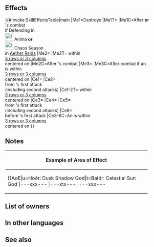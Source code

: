 {{Passive
|name=Truth Keeper
|type=C
|exclusive=1
|canUseWeapon={{WeaponList|All}}
|canUseMove={{MoveList|All}}
|properties=random_owner
|1name=Truth Keeper
|1tagid=SID_真実の弁護者
|1effect=If defending in Aether Raids during Anima or Chaos season, after combat for unit or allies on the map, destroys foe's Safety Fence (O) structure (triggers even if unit or ally is defeated in combat).<br><br>For allies within 3 rows or 3 columns centered on unit, grants Atk/Res+5 and reduces damage from foe's first attack by 7 during combat ("first attack" normally means only the first strike; for effects that grant "unit attacks twice," it means the first and second strikes), and restores 7 HP to ally after combat.<br><br>If there is an ally within 3 rows or 3 columns centered on unit, grants Atk/Res+5 to unit, unit deals +X × 5 damage (max 15; excluding area-of-effect Specials), reduces damage from foe's attacks by 7 (excluding area-of-effect Specials), and grants Special cooldown count-X to unit before unit's first attack during combat (max 2; X = number of allies within 3 rows or 3 columns centered on unit), and restores 7 HP to unit after combat.
|1cost=300
|1required=-
}}
==Effects==
{{#invoke:SkillEffectsTable|main
|Me1=Destroys {{Sct|Safety Fence (O)}}
|Me1T={{Tgt|Foe}}
|Me1C=After {{Tgt|Unit}} '''or'''<br>{{Tgt|Ally}}'s combat<br>if Defending in<br>[[File:Icon Season Anima.png|x26px|class=inline-icon|link=]] Anima '''or'''<br>[[File:Icon Season Chaos.png|x26px|class=inline-icon|link=]] Chaos Season<br>in [[Aether Raids]]
|Me2={{Eft|Heal|7}}
|Me2T={{Tgt|Allies}} within<br>[[3 rows or 3 columns]]<br>centered on {{Tgt|Unit}}
|Me2C=After {{Tgt|Ally}}'s combat
|Me3={{Eft|Heal|7}}
|Me3C=After combat if an<br>{{Tgt|Ally}} is within<br>[[3 rows or 3 columns]]<br>centered on {{Tgt|Unit}}
|Ce1={{Eft|Temporary buffs|Atk/Res|5}}
|Ce2={{Eft|Damage Reduction|7}}<br>from {{Tgt|Foe}}'s first attack<br>(including second attacks)
|Ce1-2T={{Tgt|Allies}} within<br>[[3 rows or 3 columns]]<br>centered on {{Tgt|Unit}}
|Ce3={{Eft|Temporary buffs|Atk/Res|5}}
|Ce4={{Eft|Damage Boost|5 x {{Tgt|Allies}} within<br>[[3 rows or 3 columns]]<br>centered on {{Tgt|Unit}}|max=15}}
|Ce5={{Eft|Damage Reduction|7}}<br>from {{Tgt|Foe}}'s first attack<br>(including second attacks)
|Ce6={{Eft|Reduce Cooldown|{{Tgt|Allies}} within<br>[[3 rows or 3 columns]]<br>centered on {{Tgt|Unit}}|max=2}}<br>before {{Tgt|Unit}}'s first attack
|Ce3-6C=An {{Tgt|Ally}} is within<br>[[3 rows or 3 columns]]<br>centered on {{Tgt|Unit}}
}}

==Notes==
{{Temporary buffs}}
{{FlatDamageReduction|7}}
{{After combat healing|allies=1}}
{{AlliesCombatEffect|temporary buffs, damage reduction and after combat HP recovery effects}}
{{FlatDamageBoost|X (max: 15)}}
{{CombatCooldownCount|-X (max: 2)}}
{|class="wikitable default mw-collapsible" 
!Example of Area of Effect
|-
|align="middle" style="max-width:450px;margin:auto"|{{AoE|u=Höðr: Dusk Shadow God|t=Baldr: Celestial Sun God
|---xxx---
|---xtx---
|---xxx---
|xxxxxxxxx
|xxxxuxxxx
|xxxxxxxxx
|---xxx---
|---xxx---
|---xxx---
}}
|}
==List of owners==
{{Skill Hero List}}
==In other languages==
{{OtherLanguages
|japanese=
|german=
|spanishEU=Verdad absoluta
|spanishLA=
|french=
|italian=
|chineseTW=
|portuguese=
}}

==See also==
{{See also skills|cond=(Description LIKE '%destroy%structure%' OR Description LIKE '%restores%HP%%after their combat%' OR (Description LIKE '%after ally_s combat%restores%HP%' OR Description LIKE '%restores%HP%after ally_s combat%') AND Description NOT LIKE '%elixir%') AND Exclusive='1'}}
{{Passives Navbox|C}}